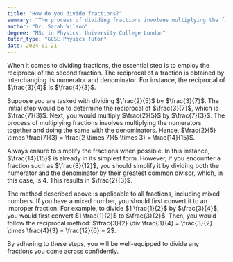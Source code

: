 ```yaml
---
title: "How do you divide fractions?"
summary: "The process of dividing fractions involves multiplying the first fraction by the reciprocal (flipped version) of the second fraction."
author: "Dr. Sarah Wilson"
degree: "MSc in Physics, University College London"
tutor_type: "GCSE Physics Tutor"
date: 2024-01-21
---
```


When it comes to dividing fractions, the essential step is to employ the reciprocal of the second fraction. The reciprocal of a fraction is obtained by interchanging its numerator and denominator. For instance, the reciprocal of $\frac{3}{4}$ is $\frac{4}{3}$.

Suppose you are tasked with dividing $\frac{2}{5}$ by $\frac{3}{7}$. The initial step would be to determine the reciprocal of $\frac{3}{7}$, which is $\frac{7}{3}$. Next, you would multiply $\frac{2}{5}$ by $\frac{7}{3}$. The process of multiplying fractions involves multiplying the numerators together and doing the same with the denominators. Hence, $\frac{2}{5} \times \frac{7}{3} = \frac{2 \times 7}{5 \times 3} = \frac{14}{15}$.

Always ensure to simplify the fractions when possible. In this instance, $\frac{14}{15}$ is already in its simplest form. However, if you encounter a fraction such as $\frac{8}{12}$, you should simplify it by dividing both the numerator and the denominator by their greatest common divisor, which, in this case, is 4. This results in $\frac{2}{3}$.

The method described above is applicable to all fractions, including mixed numbers. If you have a mixed number, you should first convert it to an improper fraction. For example, to divide $1 \frac{1}{2}$ by $\frac{3}{4}$, you would first convert $1 \frac{1}{2}$ to $\frac{3}{2}$. Then, you would follow the reciprocal method: $\frac{3}{2} \div \frac{3}{4} = \frac{3}{2} \times \frac{4}{3} = \frac{12}{6} = 2$.

By adhering to these steps, you will be well-equipped to divide any fractions you come across confidently.
    